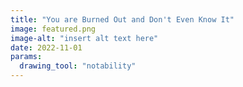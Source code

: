 ```yaml
---
title: "You are Burned Out and Don't Even Know It" 
image: featured.png
image-alt: "insert alt text here"
date: 2022-11-01
params:
  drawing_tool: "notability"
---
```


